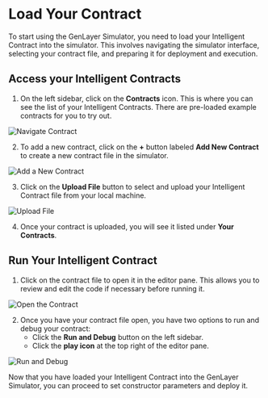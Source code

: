 # Load Your Contract

To start using the GenLayer Simulator, you need to load your Intelligent Contract into the simulator. This involves navigating the simulator interface, selecting your contract file, and preparing it for deployment and execution.

## Access your Intelligent Contracts

1. On the left sidebar, click on the **Contracts** icon. This is where you can see the list of your Intelligent Contracts. There are pre-loaded example contracts for you to try out.

 
<Image src="/contract-sidebar.png" alt="Navigate Contract" width={500} height={500} />

2. To add a new contract, click on the **+** button labeled **Add New Contract** to create a new contract file in the simulator.

<Image src="/add-contract.png" alt="Add a New Contract" width={500} height={500} />

3. Click on the **Upload File** button to select and upload your Intelligent Contract file from your local machine.

<Image src="/upload-file.png" alt="Upload File" width={500} height={500} />

4. Once your contract is uploaded, you will see it listed under **Your Contracts**.

## Run Your Intelligent Contract

1. Click on the contract file to open it in the editor pane. This allows you to review and edit the code if necessary before running it.

<Image src="/open-contract.png" alt="Open the Contract" width={700} height={700} />

2. Once you have your contract file open, you have two options to run and debug your contract:
    - Click the **Run and Debug** button on the left sidebar.
    - Click the **play icon** at the top right of the editor pane.

<Image src="/run-and-debug.png" alt="Run and Debug" width={700} height={700} />

Now that you have loaded your Intelligent Contract into the GenLayer Simulator, you can proceed to set constructor parameters and deploy it.
